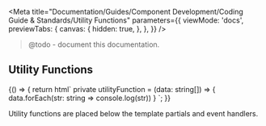 
<Meta
  title="Documentation/Guides/Component Development/Coding Guide & Standards/Utility Functions"
  parameters={{
    viewMode: 'docs',
    previewTabs: {
      canvas: {
        hidden: true,
      },
    },
  }}
/>



> @todo - document this documentation.

## Utility Functions

<Story name="Utility Functions">
  {() => {
    return html`
<outline-code-block language="typescript" class="mb-6">
private utilityFunction = (data: string[]) => {
  data.forEach(str: string => console.log(str))
}
</outline-code-block>
    `;
  }}
</Story>

Utility functions are placed below the template partials and event handlers.






